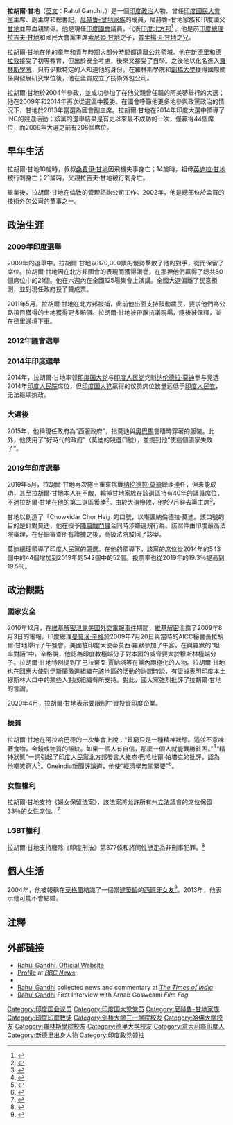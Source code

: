 {{Infobox officeholder
|name             = 拉胡爾·甘地
|native_name      = Rahul Gandhi
|honorific-suffix = [[国会议员|MP]]
|image            =Rahul Gandhi.jpg
|office           = [[印度国民大会党|印度国民大会党]]主席
|vicechairman     = 
|term_start       = 2017年12月16日
|term_end         = 2019年7月3日
|predecessor      = [[索尼娅·甘地|索尼娅·甘地]]
|successor        = 索尼娅·甘地
|office1          = [[印度国民大会党|印度国民大会党]]副主席
|chairman1        = [[索尼娅·甘地|索尼娅·甘地]]
|term_start1      = 2013年1月19日
|term_end1        = 2017年12月16日
|predecessor1     = 
|successor1       = 
|office2          = [[印度国民大会党|印度国民大会党]]总书记
|chairman2        = [[索尼娅·甘地|索尼娅·甘地]]
|term_start2      = 2007年9月25日
|term_end2        = 2013年1月19日
|predecessor2     = 
|successor2       = 
|office3 = 印度国民大会党[[印度青年大会|印度青年大会]]主席
|term_start3      = 2007年9月25日
|term_end3        = 
|predecessor3     = 新设职位
|successor3       = 
|office4          = [[印度全国学生会|印度全国学生会]]主席
|term_start4      = 2007年9月25日
|term_end4        = 
|predecessor4     = 新设职位
|successor4       = 
|office5 = [[印度國會|印度國會]]議員
|constituency5 = [[喀拉拉邦|喀拉拉邦]]Wayanad
|term_start5  = 2019年5月23日
|term_end5  = 
|predecessor5 = M. I. Shanavas
|successor5 = 
|constituency6 = [[北方邦|北方邦]][[阿梅蒂_(阿梅蒂县)|阿梅蒂]]
|term_start6  = 2004年5月17日
|term_end6  = 2019年5月23日
|predecessor6 = [[索尼婭·甘地|索尼婭·甘地]]
|successor6  = Smriti Irani
|birth_date = {{birth date and age|1970|6|19|df=y}}
|birth_place      = {{IND}}[[新德里|新德里]]
|death_date       = 
|death_place      = 
|spouse  = 未婚
|parents = [[拉吉夫·甘地|拉吉夫·甘地]]<br>[[索尼婭·甘地|索尼婭·甘地]]
|party            = [[印度国大党|印度国大党]]
|alma_mater       = [[德里大学|德里大学]]<br>[[哈佛大学|哈佛大学]]<br>[[罗林斯学院|罗林斯学院]] <br>[[剑桥大学三一学院|剑桥大学三一学院]]
|簽名            = Signature of Rahul Gandhi.svg
}} 

'''拉胡爾·甘地'''（[[英文|英文]]：Rahul Gandhi，{{bd|1970年|6月19日|catIdx=Gandhi, Rahul}}）是一個[[印度政治|印度政治]]人物、曾任[[印度國民大會黨|印度國民大會黨]]主席、副主席和總書記。[[尼赫鲁-甘地家族|尼赫鲁-甘地家族]]的成員，尼赫魯-甘地家族和印度國父[[甘地|甘地]]並無血親關係。他是現任[[印度國會|印度國會]]議員，代表[[印度|印度]][[北方邦|北方邦]]{{le|阿梅蒂 (阿梅蒂县)|Amethi district|阿梅蒂}}<ref>{{cite web
  | title = Gandhi detergent washes away caste
  | publisher = 《The Times of India》報章
  | author = Vidya Subrahmaniam
  | date = 2004年4月18日
  | url = http://timesofindia.indiatimes.com/articleshow/623458.cms
  | accessdate = 2007-02-09
  | archive-date = 2008-12-26
  | archive-url = https://web.archive.org/web/20081226014118/http://timesofindia.indiatimes.com/articleshow/623458.cms
  | dead-url = no
  }}</ref> 。他是前[[印度總理|印度總理]][[拉吉夫·甘地|拉吉夫·甘地]]和國民大會黨主席[[索尼婭·甘地|索尼婭·甘地]]之子，[[普里揚卡·甘地|普里揚卡·甘地]]之[[兄|兄]]。

拉胡爾·甘地在他的童年和青年時期大部分時間都遠離公共領域。他在[[新德里|新德里]]和[[台拉登|德拉敦]]接受了初等教育，但出於安全考慮，後來又接受了自學。之後他以化名進入[[羅林斯學院|羅林斯學院]]，只有少數特定的人知道他的身份。在羅林斯學院和[[劍橋大學|劍橋大學]]獲得國際關係與發展研究學位後，他在孟買成立了技術外包公司。

拉胡爾·甘地於2004年參政，並成功參加了在他父親曾任職的阿美蒂舉行的大選；他在2009年和2014年再次從選區中獲勝。在國會呼籲他更多地參與政黨政治的情況下，甘地於2013年當選為國會副主席。拉胡爾·甘地在2014年印度大選中領導了INC的競選活動；該黨的選舉結果是有史以來最不成功的一次，僅贏得44個席位，而2009年大選之前有206個席位。

== 早年生活 ==
拉胡爾·甘地10歲時，叔叔[[桑賈伊·甘地|桑賈伊·甘地]]因飛機失事身亡；14歲時，祖母[[英迪拉·甘地|英迪拉·甘地]]被行刺身亡；21歲時，父親拉吉夫·甘地被行刺身亡。

畢業後，拉胡爾·甘地在倫敦的管理諮詢公司工作。2002年，他是總部位於孟買的技術外包公司的董事之一。

== 政治生涯 ==
=== 2009年印度選舉 ===
2009年的選舉中，拉胡爾·甘地以370,000票的優勢擊敗了他的對手，從而保留了席位。拉胡爾·甘地因在北方邦國會的表現而獲得讚譽，在那裡他們贏得了總共80個席位中的21個。他在六週內在全國125場集會上演講。全國大選偏離了民意預測，並對現任政府投了贊成票。

2011年5月，拉胡爾·甘地在北方邦被捕，此前他出面支持鼓動農民，要求他們為公路項目獲得的土地獲得更多賠償。拉胡爾·甘地被帶離抗議現場，隨後被保釋，並在德里邊境下車。

=== 2012年議會選舉 ===
=== 2014年印度選舉 ===
{{main|2014年印度大选}}
2014年，拉胡爾·甘地率领[[印度国大党|印度国大党]]与[[印度人民党|印度人民党]]党魁[[纳伦德拉·莫迪|纳伦德拉·莫迪]]参与竞选2014年[[印度人民院|印度人民院]]席位，但[[印度国大党|印度国大党]]赢得的议员席位数量远低于[[印度人民党|印度人民党]]，无法继续执政。

=== 大選後 ===
2015年，他稱現任政府為“西服政府”，指莫迪與[[奧巴馬|奧巴馬]]會晤時穿著的服裝。此外，他使用了“好時代的政府”（莫迪的競選口號），並提到他“使這個國家失敗了”。

=== 2019年印度選舉 ===
{{main|2019年印度大选}}
2019年5月，拉胡爾·甘地再次捲土重來挑戰[[纳伦德拉·莫迪|纳伦德拉·莫迪]]總理連任，但未能成功，甚至拉胡爾·甘地本人在{{en-link|北方邦阿梅蒂鎮選區|Amethi (Lok Sabha constituency)}}不敵{{en-link|斯姆里提·艾拉尼|Smriti Irani}}，輸掉[[尼赫魯-甘地家族|甘地家族]]在該選區持有40年的議員席位，不過拉胡爾·甘地在他的第二選區{{en-link|瓦拉納德|Wayanad (Lok Sabha constituency)}}獲勝<ref>{{Cite web |url=https://www.worldjournal.com/6299001/article-%E8%BC%B8%E5%88%B0%E8%84%AB%E8%A4%B2%EF%BC%81%E5%8D%B0%E5%BA%A6%E5%9C%8B%E5%A4%A7%E9%BB%A8%E9%BB%A8%E9%AD%81%E6%8B%89%E8%83%A1%E7%88%BE%E7%94%98%E5%9C%B0-%E4%B8%9F%E6%8E%89%E8%80%81%E5%B7%A2/ |title=輸到脫褲！印度國大黨黨魁拉胡爾甘地 丟掉老巢 |access-date=2019-05-24 |archive-date=2019-11-29 |archive-url=https://web.archive.org/web/20191129045059/https://www.worldjournal.com/6299001/article-%e8%bc%b8%e5%88%b0%e8%84%ab%e8%a4%b2%ef%bc%81%e5%8d%b0%e5%ba%a6%e5%9c%8b%e5%a4%a7%e9%bb%a8%e9%bb%a8%e9%ad%81%e6%8b%89%e8%83%a1%e7%88%be%e7%94%98%e5%9c%b0-%e4%b8%9f%e6%8e%89%e8%80%81%e5%b7%a2/ }}</ref>。由於大選慘敗，他於7月辭去黨主席<ref>{{Cite web |url=http://news.haiwainet.cn/n/2019/0703/c3541093-31586403.html?agt=15422 |title=大选失败 拉胡尔·甘地辞去印度国大党主席一职 |access-date=2019-07-03 |archive-date=2019-08-09 |archive-url=https://web.archive.org/web/20190809014117/http://news.haiwainet.cn/n/2019/0703/c3541093-31586403.html?agt=15422 |dead-url=no }}</ref>。

甘地以創造了「Chowkidar Chor Hai」的口號，以嘲諷納倫德拉·莫迪。該口號的目的是針對莫迪，他在授予[[陣風戰鬥機|陣風戰鬥機]]合同時涉嫌違規行為。該案件由印度最高法院審理，在仔細審查所有證據之後，高級法院駁回了該案。

莫迪總理領導了印度人民黨的競選。在他的領導下，該黨的席位從2014年的543個中的44個增加到2019年的542個中的52個。投票率也從2019年的19.3％提高到19.5％。

== 政治觀點 ==
=== 國家安全 ===
2010年12月，在[[維基解密泄露美國外交電報事件|維基解密泄露美國外交電報事件]]期間，[[維基解密|維基解密]]泄露了2009年8月3日的電報，印度總理[[曼莫漢·辛格|曼莫漢·辛格]]於2009年7月20日與當時的AICC秘書長拉胡爾·甘地舉行了午餐會。美國駐印度大使蒂莫西·羅默參加了午宴。在與羅默的“坦率對話”中，辛格說，他認為印度教極端分子對本國的威脅要大於穆斯林極端分子。拉胡爾·甘地特別提到了巴拉蒂亞·賈納塔等在黨內兩極化的人物。拉胡爾·甘地也在回應大使對伊斯蘭激進組織在該地區的活動的詢問時說，有證據表明印度本土穆斯林人口中的某些人對該組織有所支持。對此，國大黨強烈批評了拉胡爾·甘地的言論。

2020年4月，拉胡爾·甘地表示要限制中資投資印度企業。

=== 扶貧 ===
拉胡爾·甘地在阿拉哈巴德的一次集會上說：“貧窮只是一種精神狀態。這並不意味著食物，金錢或物質的稀缺。如果一個人有自信，那麼一個人就能戰勝貧困。”<ref>{{Cite web|url=https://www.firstpost.com/politics/for-rahul-gandhi-poverty-is-just-a-state-of-mind-1012295.html|title=For Rahul Gandhi, poverty is just a state of mind - Firstpost|website=www.firstpost.com|access-date=2020-12-19|archive-date=2021-02-03|archive-url=https://web.archive.org/web/20210203101441/https://www.firstpost.com/politics/for-rahul-gandhi-poverty-is-just-a-state-of-mind-1012295.html|dead-url=no}}</ref>“精神狀態”一詞引起了[[印度人民黨|印度人民黨]][[北方邦|北方邦]]發言人維杰·巴哈杜爾·帕塔克的批評，認為他嘲笑窮人<ref>{{cite web|title=Rahul Gandhi's 'poverty is a state of mind' remark draws flak|url=http://www.ndtv.com/india-news/rahul-gandhis-poverty-is-a-state-of-mind-remark-draws-flak-530684|publisher=NDTV|accessdate=2020-12-19|archive-date=2020-11-11|archive-url=https://web.archive.org/web/20201111213603/https://www.ndtv.com/india-news/rahul-gandhis-poverty-is-a-state-of-mind-remark-draws-flak-530684|dead-url=no}}</ref>。Oneindia新聞評論道，他使“經濟學無關緊要”<ref>{{cite web|title=Poverty is a state of mind: Rahul Gandhi made economics irrelevant|url=http://www.oneindia.com/2013/08/06/poverty-a-state-of-mind-rahul-gandhi-made-economics-irrelevant-1276836.html|publisher=One India|accessdate=19 June 2015|date=2020-12-19|archive-date=2020-11-12|archive-url=https://web.archive.org/web/20201112020229/https://www.oneindia.com/2013/08/06/poverty-a-state-of-mind-rahul-gandhi-made-economics-irrelevant-1276836.html|dead-url=no}}</ref>。

=== 女性權利 ===
拉胡爾·甘地支持《婦女保留法案》，該法案將允許所有州立法議會的席位保留33％的女性席位。<ref>{{cite news|url=http://www.business-standard.com/article/elections-2014/more-to-poor-women-if-voted-back-to-power-rahul-gandhi-114042100752_1.html|title=More to poor, women if voted back to power: Rahul Gandhi|work=[[Business_Standard|Business Standard]]|date=21 April 2014|accessdate=2020-12-19|archive-date=2018-11-23|archive-url=https://web.archive.org/web/20181123005119/https://www.business-standard.com/article/elections-2014/more-to-poor-women-if-voted-back-to-power-rahul-gandhi-114042100752_1.html|dead-url=no}}</ref>

=== LGBT權利 ===
拉胡爾·甘地支持廢除《印度刑法》第377條和將同性戀定為非刑事犯罪。<ref>{{cite news|url=http://www.ndtv.com/article/india/agree-more-with-the-high-court-rahul-gandhi-on-gay-rights-457979|title=Agree more with the High Court: Rahul Gandhi on gay rights|work=[[NDTV|NDTV]]|date=12 December 2013|accessdate=2020-12-19|archive-date=2014-10-06|archive-url=https://web.archive.org/web/20141006141304/http://www.ndtv.com/article/india/agree-more-with-the-high-court-rahul-gandhi-on-gay-rights-457979|dead-url=no}}</ref>

== 個人生活 ==
2004年，他被報稱在[[英格蘭|英格蘭]]結識了一個當[[建築師|建築師]]的[[西班牙|西班牙]][[女友|女友]]<ref>{{Cite web |url=http://www.expressindia.com/news/fullstory.php?newsid=30839 |title=《Indian Express》報章 |access-date=2008-03-22 |archive-date=2012-12-26 |archive-url=https://web.archive.org/web/20121226222907/http://www.expressindia.com/news/fullstory.php?newsid=30839 |dead-url=no }}</ref>。2013年，他表示他可能不會結婚。

==注釋==
{{reflist|2}}

==外部链接==
{{commons category|Rahul Gandhi}}
* [https://web.archive.org/web/20140301225829/http://www.inc.in/organisation/rahul-gandhi Rahul Gandhi, Official Website]
* [http://news.bbc.co.uk/2/hi/south_asia/7010339.stm Profile] {{Wayback|url=http://news.bbc.co.uk/2/hi/south_asia/7010339.stm |date=20100830122051 }} at ''[[BBC_News|BBC News]]''
* {{NYTtopic|people/g/rahul_gandhi}}
* [http://timesofindia.indiatimes.com/topic/Rahul-Gandhi Rahul Gandhi] {{Wayback|url=http://timesofindia.indiatimes.com/topic/Rahul-Gandhi |date=20210321115949 }} collected news and commentary at ''[[The_Times_of_India|The Times of India]]''
* [https://web.archive.org/web/20140420135415/http://www.filmfog.com/9-252/rahul-gandhi-interview-video/ Rahul Gandhi] First Interview with Arnab Gosweami ''Film Fog''

{{Authority control}}
{{DEFAULTSORT:Gandhi, Rahul}}
[[Category:印度国会议员|Category:印度国会议员]]
[[Category:印度国大党党员|Category:印度国大党党员]]
[[Category:尼赫魯-甘地家族|Category:尼赫魯-甘地家族]]
[[Category:印度印度教徒|Category:印度印度教徒]]
[[Category:剑桥大学三一学院校友|Category:剑桥大学三一学院校友]]
[[Category:哈佛大学校友|Category:哈佛大学校友]]
[[Category:羅林斯學院校友|Category:羅林斯學院校友]]
[[Category:德里大学校友|Category:德里大学校友]]
[[Category:意大利裔印度人|Category:意大利裔印度人]]
[[Category:新德里出身人物|Category:新德里出身人物]]
[[Category:印度政党领袖|Category:印度政党领袖]]